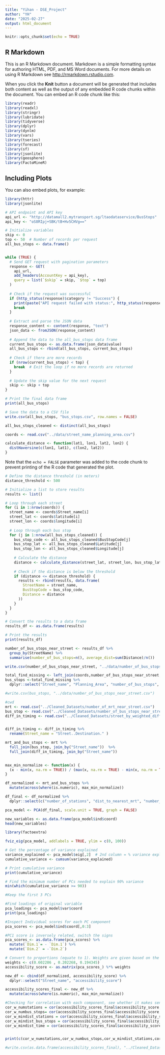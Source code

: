 ```yaml
---
title: "Yihan - DSE_Project"
author: "YH"
date: "2025-02-27"
output: html_document
---
```


```r
knitr::opts_chunk$set(echo = TRUE)
```

## R Markdown

This is an R Markdown document. Markdown is a simple formatting syntax for authoring HTML, PDF, and MS Word documents. For more details on using R Markdown see <http://rmarkdown.rstudio.com>.

When you click the **Knit** button a document will be generated that includes both content as well as the output of any embedded R code chunks within the document. You can embed an R code chunk like this:

```r
library(readr)
library(readxl)
library(stringr)
library(lubridate)
library(tidyverse)
library(dplyr)
library(dynlm)
library(vars)
library(tseries)
library(forecast)
library(sf)
library(jsonlite)
library(geosphere)
library(FactoMineR)

```

## Including Plots

You can also embed plots, for example:

```r
library(httr)
library(jsonlite)

# API endpoint and API key
api_url <- "http://datamall2.mytransport.sg/ltaodataservice/BusStops"
api_key <- "oS8RIpj+SBK/tB+Hv5CHVg==" 

# Initialize variables
skip <- 0
top <- 50  # Number of records per request
all_bus_stops <- data.frame()


while (TRUE) {
  # Send GET request with pagination parameters
  response <- GET(
    api_url,
    add_headers(AccountKey = api_key),
    query = list(`$skip` = skip, `$top` = top)
  )
  
  # Check if the request was successful
  if (http_status(response)$category != "Success") {
    print(paste("API request failed with status:", http_status(response)$message))
    break
  }
  
  # Extract and parse the JSON data
  response_content <- content(response, "text")
  json_data <- fromJSON(response_content)
  
  # Append the data to the all_bus_stops data frame
  current_bus_stops <- as.data.frame(json_data$value)
  all_bus_stops <- rbind(all_bus_stops, current_bus_stops)
  
  # Check if there are more records
  if (nrow(current_bus_stops) < top) {
    break  # Exit the loop if no more records are returned
  }
  
  # Update the skip value for the next request
  skip <- skip + top
}

# Print the final data frame
print(all_bus_stops)

# Save the data to a CSV file
write.csv(all_bus_stops, "bus_stops.csv", row.names = FALSE)

```
```r
all_bus_stops_cleaned <- distinct(all_bus_stops)
```


```r
coords <- read.csv("../data/street_name_planning_area.csv")

calculate_distance <- function(lat1, lon1, lat2, lon2) {
  distHaversine(c(lon1, lat1), c(lon2, lat2))
}
```


Note that the `echo = FALSE` parameter was added to the code chunk to prevent printing of the R code that generated the plot.

```r
# Define the distance threshold (in meters)
distance_threshold <- 500

# Initialize a list to store results
results <- list()

# Loop through each street
for (i in 1:nrow(coords)) {
  street_name <- coords$Street_name[i]
  street_lat <- coords$latitude[i]
  street_lon <- coords$longitude[i]
  
  # Loop through each bus stop
  for (j in 1:nrow(all_bus_stops_cleaned)) {
    bus_stop_code <- all_bus_stops_cleaned$BusStopCode[j]
    bus_stop_lat <- all_bus_stops_cleaned$Latitude[j]
    bus_stop_lon <- all_bus_stops_cleaned$Longitude[j]
    
    # Calculate the distance
    distance <- calculate_distance(street_lat, street_lon, bus_stop_lat, bus_stop_lon)
    
    # Check if the distance is below the threshold
    if (distance <= distance_threshold) {
      results <- rbind(results, data.frame(
        StreetName = street_name,
        BusStopCode = bus_stop_code,
        Distance = distance
      ))
    }
  }
}

# Convert the results to a data frame
results_df <- as.data.frame(results)

# Print the results
print(results_df)
```
```r
number_of_bus_stops_near_street <- results_df %>%
  group_by(StreetName) %>%
  summarise(number_of_bus_stops=n(), average_dist=sum(Distance)/n())
```

```r
write.csv(number_of_bus_stops_near_street, "../data/number_of_bus_stops_near_street.csv")
```

```r
total_find_missing <- left_join(coords,number_of_bus_stops_near_street, by=join_by("Street_name" == "StreetName"))
bus_stops <-total_find_missing %>%
  dplyr::select("Street_name", "Planning_Area", "number_of_bus_stops", "average_dist")

```

```r
#write.csv(bus_stops, "../data/number_of_bus_stops_near_street.csv")

```


```r
#cwd
mrt <- read.csv("../Cleaned_Datasets/number_of_mrt_near_street.csv")
bus_stop <- read.csv("../Cleaned_Datasets/number_of_bus_stops_near_street.csv")
diff_in_timing <- read.csv("../Cleaned_Datasets/street_by_weighted_diff.csv")


diff_in_timing <- diff_in_timing %>%
  rename(Street_name = "Street..Destination." ) 
```

```r

mrt_and_bus_stops <- mrt %>%
  full_join(bus_stop, join_by("Street_name"))  %>%
  full_join(diff_in_timing, join_by("Street_name"))
  

```


```r
max_min_normalize <- function(x) {
  (x - min(x, na.rm = TRUE)) / (max(x, na.rm = TRUE) - min(x, na.rm = TRUE))
}

df_normalized <- mrt_and_bus_stops %>%
  mutate(across(where(is.numeric), max_min_normalize))

df_final <- df_normalized %>%
  dplyr::select(c("number_of_stations", "dist_to_nearest_mrt", "number_of_bus_stops", "dist_to_nearest_bus_stop", "weighted_diff_sum"))

```



```r
pca_model <- PCA(df_final, scale.unit = TRUE, graph = FALSE)

new_variables <- as.data.frame(pca_model$ind$coord)
head(new_variables) 
```
```r
library(factoextra)

fviz_eig(pca_model, addlabels = TRUE, ylim = c(0, 100))

```
```r
# Get the percentage of variance explained
variance_explained <- pca_model$eig[,2]  # 2nd column = % variance explained
cumulative_variance <- cumsum(variance_explained)

# Print cumulative variance
print(cumulative_variance)

# Find the minimum number of PCs needed to explain 90% variance
min(which(cumulative_variance >= 90))

#Keep the first 3 PCs 
```

```r

#Find loadings of original variable 
pca_loadings <- pca_model$var$coord  
print(pca_loadings)
```

```r
#Inspect Individual scores for each PC component 
pca_scores <- pca_model$ind$coord[,0:3]

#PC1 score is inversely related, switch the signs 
pca_scores_<- as.data.frame(pca_scores) %>% 
  mutate(`Dim.1`= - `Dim.1`) %>%
  mutate(`Dim.2` = -`Dim.2`)

# Convert to proportions (equate to 1). Weights are given based on the proportion of variation of value it explains. 
weights <- c(0.602286 , 0.202268, 0.194345)  
accessibility_score <- as.matrix(pca_scores_) %*% weights  

new_df <- cbind(df_normalized, accessibility_score) %>%
  dplyr::select("Street_name", "accessibility_score")

accessibility_scores_final <- new_df %>%
  mutate(across(where(is.numeric), max_min_normalize))
```

```r
#Checking for correlation with each component, see whether it makes sense or not.
cor_w_numstations = cor(accessibility_scores_final$accessibility_score, df_final$number_of_stations, use = "complete.obs", method = "pearson")
cor_w_numbus_stops= cor(accessibility_scores_final$accessibility_score, df_final$number_of_bus_stops, use = "complete.obs", method = "pearson")
cor_w_mindist_stations = cor(accessibility_scores_final$accessibility_score, df_final$dist_to_nearest_mrt, use = "complete.obs", method = "pearson")
cor_w_mindist_bus_stops = cor(accessibility_scores_final$accessibility_score, df_final$dist_to_nearest_bus_stop, use = "complete.obs", method = "pearson")
cor_w_mindist_time = cor(accessibility_scores_final$accessibility_score, df_final$weighted_diff_sum, use = "complete.obs", method = "pearson")


print(c(cor_w_numstations,cor_w_numbus_stops,cor_w_mindist_stations,cor_w_mindist_bus_stops,cor_w_mindist_time))

```
```r
#write.csv(as.data.frame(accessibility_scores_final), "../Cleaned_Datasets/accessibility_scores.csv", row.names = FALSE)
```




